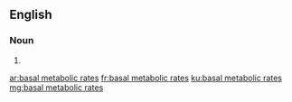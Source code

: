 ==English==

===Noun===
{{head|en}}

# {{plural of|basal metabolic rate}}

[[ar:basal metabolic rates]]
[[fr:basal metabolic rates]]
[[ku:basal metabolic rates]]
[[mg:basal metabolic rates]]